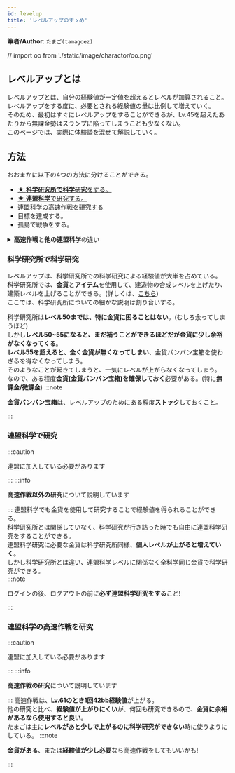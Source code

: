 ---
id: levelup
title: 'レベルアップのすゝめ'
---

<b>筆者/Author</b>: `たまご(tamagoez)`

// import oo from './static/image/charactor/oo.png'

## レベルアップとは
レベルアップとは、自分の経験値が一定値を超えるとレベルが加算されること。  
レベルアップをする度に、必要とされる経験値の量は比例して増えていく。  
そのため、最初はすぐにレベルアップをすることができるが、Lv.45を超えたあたりから無課金勢はスランプに陥ってしまうことも少なくない。  
このページでは、実際に体験談を混ぜて解説していく。

## 方法
おおまかに以下の4つの方法に分けることができる。
 - [★ **科学研究所で科学研究**をする。](#科学研究所で科学研究)
 - [★ **連盟科学**で研究する。](#連盟科学で研究)
 - [連盟科学の高速作戦を研究する](#連盟科学の高速作戦を研究)
 - 目標を達成する。
 - 孤島で戦争をする。

<details>
  <summary><b>高速作戦</b>と<b>他の連盟科学</b>の違い</summary>
  <div>
    <div>高速作戦も他の連盟科学も、連盟科学メニューから研究することができる。<br/>しかし、他の連盟科学は研究可能回数が10で、互いにその値を共有しているが、高速作戦は共有しておらず、研究可能回数は20となっている。<br/>また高速作戦は、1分に1回程値が回復する。</div>
   <div>高速作戦は、科学PTが<b>20固定</b>に対し、他の連盟科学は<b>20~7500PT</b>と差がある。</div>
  </div>
</details>

### 科学研究所で科学研究
レベルアップは、科学研究所での科学研究による経験値が大半を占めている。  
科学研究所では、**金貨**と**アイテム**を使用して、建造物の合成レベルを上げたり、建築レベルを上げることができる。(詳しくは、[こちら](./building/laboratory))  
ここでは、科学研究所についての細かな説明は割り合いする。  
  
科学研究所は**レベル50までは、特に金貨に困ることはない**。(むしろ余ってしまうほど)  
しかし**レベル50~55になると、まだ補うことができるほどだが金貨に少し余裕がなくなってくる**。  
**レベル55を超えると、全く金貨が無くなってしまい**、金貨バンバン宝箱を使わざるを得なくなってしまう。  
そのようなことが起きてしまうと、一気にレベルが上がらなくなってしまう。  
なので、ある程度**金貨(金貨バンバン宝箱)を確保しておく**必要がある。(特に**無課金/微課金**)
:::note

**金貨バンバン宝箱**は、レベルアップのためにある程度**ストック**しておくこと。

:::

### 連盟科学で研究
:::caution

連盟に加入している必要があります

:::
:::info

**高速作戦以外の研究**について説明しています

:::
連盟科学でも金貨を使用して研究することで経験値を得られることができる。  
科学研究所とは関係していなく、科学研究が行き詰った時でも自由に連盟科学研究をすることができる。  
連盟科学研究に必要な金貨は科学研究所同様、**個人レベルが上がると増えていく**。  
しかし科学研究所とは違い、連盟科学レベルに関係なく全科学同じ金貨で科学研究ができる。  
:::note

ログインの後、ログアウトの前に**必ず連盟科学研究をする**こと!

:::

### 連盟科学の高速作戦を研究
:::caution

連盟に加入している必要があります

:::
:::info

**高速作戦の研究**について説明しています

:::
高速作戦は、**Lv.61のとき1回42bb経験値**が上がる。  
他の研究と比べ、**経験値が上がりにくい**が、何回も研究できるので、**金貨に余裕があるなら使用すると良い**。  
たまごは主に**レベルがあと少しで上がるのに科学研究ができない**時に使うようにしている。
:::note

**金貨がある**、または**経験値が少し必要**なら高速作戦をしてもいいかも!

:::
